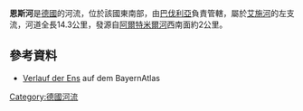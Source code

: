 {{No footnotes|time=2020-12-06T03:00:29+00:00}}
{{Coord|49|29|00.46|N|10|22|34.25|E|display=title}}

'''恩斯河'''是[[德國|德國]]的河流，位於該國東南部，由[[巴伐利亞|巴伐利亞]]負責管轄，屬於[[艾施河_(雷格尼茨河支流)|艾施河]]的左支流，河道全長14.3公里，發源自[[阿爾特米爾河|阿爾特米爾河]]西南面約2公里。

==參考資料==
* [http://geoportal.bayern.de/bayernatlas/default?lon=4377453.0&lat=5480628.0&zoom=8&base=951 Verlauf der Ens] auf dem BayernAtlas

{{Germany-geo-stub}}
[[Category:德國河流|Category:德國河流]]